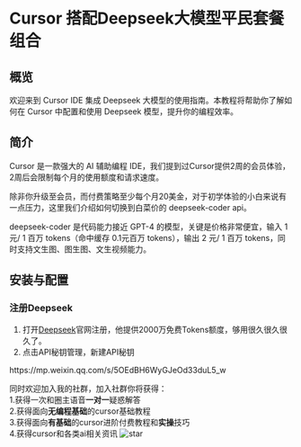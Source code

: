 # Cursor 搭配Deepseek大模型平民套餐组合

## 概览
欢迎来到 Cursor IDE 集成 Deepseek 大模型的使用指南。本教程将帮助你了解如何在 Cursor 中配置和使用 Deepseek 模型，提升你的编程效率。

## 简介
Cursor 是一款强大的 AI 辅助编程 IDE，我们提到过Cursor提供2周的会员体验，2周后会限制每个月的使用额度和请求速度。

除非你升级至会员，而付费策略至少每个月20美金，对于初学体验的小白来说有一点压力，这里我们介绍如何切换到白菜价的 deepseek-coder api。

deepseek-coder 是代码能力接近 GPT-4 的模型，关键是价格非常便宜，输入 1 元/ 1 百万 tokens（命中缓存 0.1元百万 tokens），输出 2 元/ 1 百万 tokens，同时支持文生图、图生图、文生视频能力。

## 安装与配置
### 注册Deepseek
1. 打开[Deepseek](https://cloud.siliconflow.cn/i/MwuuXfLR)官网注册，他提供2000万免费Tokens额度，够用很久很久很久了。
2. 点击API秘钥管理，新建API秘钥

<Note title="剩余内容，移步微信公众号，请我喝杯蜜雪冰城吧">
      https://mp.weixin.qq.com/s/5OEdBH6WyGJeOd33duL5_w
</Note>  

同时欢迎加入我的社群，加入社群你将获得：<br/>
1.获得一次和圈主语音**一对一**疑惑解答<br/>
2.获得面向**无编程基础**的cursor基础教程<br/>
3.获得面向**有基础**的cursor进阶付费教程和**实操**技巧<br/>
4.获得cursor和各类ai相关资讯
![star](/star.png)
